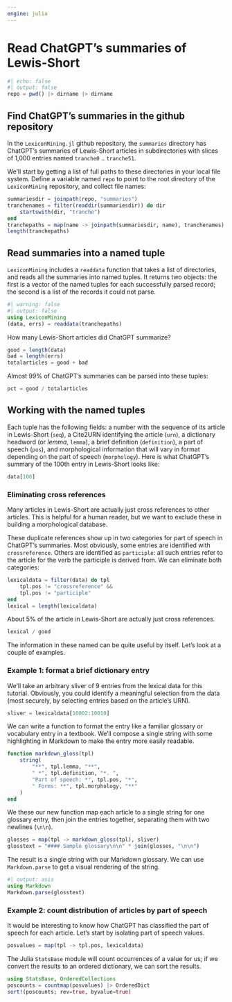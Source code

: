 ```yaml
---
engine: julia
---
```


# Read ChatGPT's summaries of Lewis-Short

```julia
#| echo: false
#| output: false
repo = pwd() |> dirname |> dirname
```

## Find ChatGPT's summaries in the github repository

In the `LexiconMining.jl` github repository, the `summaries` directory has ChatGPT's summaries of Lewis-Short articles in subdirectories with slices of 1,000 entries named `tranche0` .. `tranche51`.

We'll start by getting a list of full paths to these directories in your local file system. Define a variable named `repo` to point to the root directory of the `LexiconMining` repository, and collect file names:


```julia
summariesdir = joinpath(repo, "summaries")
tranchenames = filter(readdir(summariesdir)) do dir
    startswith(dir, "tranche")
end
tranchepaths = map(name -> joinpath(summariesdir, name), tranchenames)
length(tranchepaths)
```


## Read summaries into a named tuple

`LexiconMining` includes a `readdata` function that takes a list of directories, and reads all the summaries into named tuples. It returns two objects: the first is a vector of the named tuples for each successfully parsed record; the second is a list of the records it could not parse.

```julia
#| warning: false
#| output: false
using LexiconMining
(data, errs) = readdata(tranchepaths)
```


How many Lewis-Short articles did ChatGPT summarize?
```julia
good = length(data)
bad = length(errs)
totalarticles = good + bad
```


Almost 99% of ChatGPT's summaries can be parsed into these tuples:

```julia
pct = good / totalarticles
```

## Working with the named tuples

Each tuple has the following fields: a number with the sequence of its article in Lewis-Short (`seq`), a Cite2URN identifying the article (`urn`), a dictionary headword (or *lemma*, `lemma`), a brief definition (`definition`), a part of speech (`pos`), and morphological information that will vary in format depending on the part of speech (`morphology`).  Here is what ChatGPT's summary of the 100th entry in Lewis-Short looks like:

```julia
data[100]
```

### Eliminating cross references

Many articles in Lewis-Short are actually just cross references to other articles. This is helpful for a human reader, but we want to exclude these in building a morphological database.

These duplicate references show up in two categories for part of speech in ChatGPT's summaries. Most obviously, some entries are identified with `crossreference`. Others are identified as `participle`: all such entries refer to the article for the verb the participle is derived from. We can eliminate both categories:

```julia
lexicaldata = filter(data) do tpl
    tpl.pos != "crossreference" &&
    tpl.pos != "participle"
end
lexical = length(lexicaldata)
```

About 5% of the article in Lewis-Short are actually just cross references.

```julia
lexical / good
```



The information in these named can be quite useful by itself. Let's look at a couple of examples.

### Example 1: format a brief dictionary entry


We'll take an arbitrary sliver of 9 entries from the lexical data for this tutorial. Obviously, you could identify a meaningful selection from the data (most securely, by selecting entries based on the article's URN).
```julia
sliver = lexicaldata[10002:10010]
```

We can write a function to format the entry like a familiar glossary or vocabulary entry in a textbook. We'll compose a single string with some highlighting in Markdown to make the entry more easily readable.

```julia
function markdown_gloss(tpl)
    string(
        "**", tpl.lemma, "**",
        " *", tpl.definition, "*. ",
        "Part of speech: *", tpl.pos, "*",
        " Forms: **", tpl.morphology, "**"
    )
end
```


We these our new function map each article to a single string for one glossary entry, then join the entries together, separating them with two newlines (`\n\n`).
```julia
glosses = map(tpl -> markdown_gloss(tpl), sliver)
glosstext = "#### Sample glossary\n\n" * join(glosses, "\n\n")
```
The result is a single string with our Markdown glossary. We can use `Markdown.parse` to get a visual rendering of the string.

```julia
#| output: asis
using Markdown
Markdown.parse(glosstext)
```



### Example 2: count distribution of articles by part of speech

It would be interesting to know how ChatGPT has classified the part of speech for each article. Let's start by isolating part of speech values.


```julia
posvalues = map(tpl -> tpl.pos, lexicaldata)
```

The Julia `StatsBase` module will count occurrences of a value for us; if we convert the results to an ordered dictionary, we can sort the results.



```julia
using StatsBase, OrderedCollections
poscounts = countmap(posvalues) |> OrderedDict
sort!(poscounts; rev=true, byvalue=true)
```
